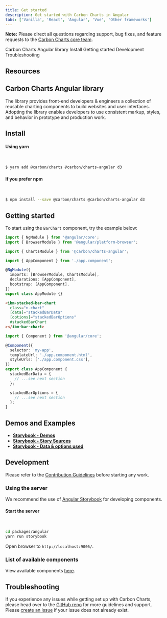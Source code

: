 ```yaml
---
title: Get started
description: Get started with Carbon Charts in Angular
tabs: ['Vanilla', 'React', 'Angular', 'Vue', 'Other frameworks']
---
```



<InlineNotification>

**Note:** Please direct all questions regarding support, bug fixes, and feature requests to the [Carbon Charts core team](https://github.com/carbon-design-system/carbon-charts#core-team).

</InlineNotification>

<AnchorLinks>

<AnchorLink>Carbon Charts Angular library</AnchorLink>
<AnchorLink>Install</AnchorLink>
<AnchorLink>Getting started</AnchorLink>
<AnchorLink>Development</AnchorLink>
<AnchorLink>Troubleshooting</AnchorLink>

</AnchorLinks>

## Resources

<Row className="resource-card-group">
  <Column colMd={4} colLg={4} noGutterSm>
    <ResourceCard
      subTitle="Carbon Charts Angular"
      href="https://github.com/carbon-design-system/carbon-charts/tree/master/packages/angular">
      <MdxIcon name="github" />
    </ResourceCard>
  </Column>
</Row>

## Carbon Charts Angular library

The library provides front-end developers & engineers a collection of reusable charting components to build websites and user interfaces. Adopting the library enables developers to use consistent markup, styles, and behavior in prototype and production work.

## Install

#### Using yarn

<br />

```bash
$ yarn add @carbon/charts @carbon/charts-angular d3
```

#### If you prefer npm

<br />

```bash
$ npm install --save @carbon/charts @carbon/charts-angular d3
```

## Getting started

To start using the `BarChart` component, try the example below:

```ts path=app.module.ts
import { NgModule } from '@angular/core';
import { BrowserModule } from '@angular/platform-browser';

import { ChartsModule } from '@carbon/charts-angular';

import { AppComponent } from './app.component';

@NgModule({
  imports: [BrowserModule, ChartsModule],
  declarations: [AppComponent],
  bootstrap: [AppComponent],
})
export class AppModule {}
```

```html path=app.component.html
<ibm-stacked-bar-chart
  class="n-chart"
  [data]="stackedBarData"
  [options]="stackedBarOptions"
  #stackedBarChart
></ibm-bar-chart>
```

```ts path=app.component.ts
import { Component } from '@angular/core';

@Component({
  selector: 'my-app',
  templateUrl: './app.component.html',
  styleUrls: ['./app.component.css'],
})
export class AppComponent {
  stackedBarData = {
    // ...see next section
  };

  stackedBarOptions = {
    // ...see next section
  };
}
```

<DataOptionsSection />

## Demos and Examples

- **[Storybook - Demos](https://carbon-design-system.github.io/carbon-charts/angular)**
- **[Storybook - Story Sources](https://github.com/carbon-design-system/carbon-charts/tree/master/packages/angular/stories)**
- **[Storybook - Data & options used](https://github.com/carbon-design-system/carbon-charts/tree/master/packages/core/demo/demo-data)**

## Development

Please refer to the [Contribution Guidelines](https://github.com/carbon-design-system/carbon-charts/blob/master/CONTRIBUTING.md) before starting any work.

### Using the server

We recommend the use of [Angular Storybook](https://github.com/storybookjs/storybook/tree/next/app/angular) for developing components.

#### Start the server

<br />

```bash
cd packages/angular
yarn run storybook
```

Open browser to `http://localhost:9006/`.

### List of available components

View available components [here](https://github.com/carbon-design-system/carbon-charts#component-status).

## Troubleshooting

If you experience any issues while getting set up with Carbon Charts, please head over to the [GitHub repo](https://github.com/carbon-design-system/carbon-charts) for more guidelines and support. Please [create an issue](https://github.com/carbon-design-system/carbon-charts/issues) if your issue does not already exist.
